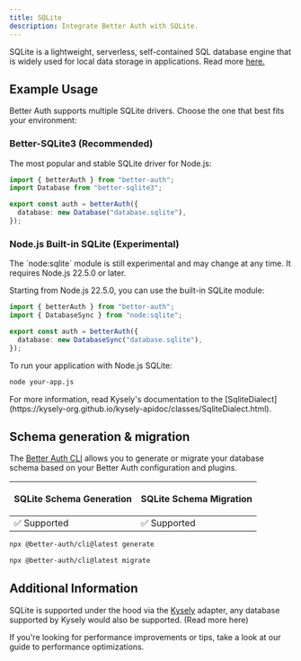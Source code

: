 ```yaml
---
title: SQLite
description: Integrate Better Auth with SQLite.
---
```


SQLite is a lightweight, serverless, self-contained SQL database engine that is widely used for local data storage in applications.
Read more [here.](https://www.sqlite.org/)

## Example Usage

Better Auth supports multiple SQLite drivers. Choose the one that best fits your environment:

### Better-SQLite3 (Recommended)

The most popular and stable SQLite driver for Node.js:

```ts title="auth.ts"
import { betterAuth } from "better-auth";
import Database from "better-sqlite3";

export const auth = betterAuth({
  database: new Database("database.sqlite"),
});
```

### Node.js Built-in SQLite (Experimental)

<Callout type="warning">
  The `node:sqlite` module is still experimental and may change at any time. It requires Node.js 22.5.0 or later.
</Callout>

Starting from Node.js 22.5.0, you can use the built-in SQLite module:

```ts title="auth.ts"
import { betterAuth } from "better-auth";
import { DatabaseSync } from "node:sqlite";

export const auth = betterAuth({
  database: new DatabaseSync("database.sqlite"),
});
```

To run your application with Node.js SQLite:
```bash
node your-app.js
```

<Callout>
  For more information, read Kysely's documentation to the
  [SqliteDialect](https://kysely-org.github.io/kysely-apidoc/classes/SqliteDialect.html).
</Callout>

## Schema generation & migration

The [Better Auth CLI](/docs/concepts/cli) allows you to generate or migrate
your database schema based on your Better Auth configuration and plugins.

<table>
  <thead>
    <tr className="border-b">
      <th>
        <p className="font-bold text-[16px] mb-1">SQLite Schema Generation</p>
      </th>
      <th>
        <p className="font-bold text-[16px] mb-1">SQLite Schema Migration</p>
      </th>
    </tr>
  </thead>
  <tbody>
    <tr className="h-10">
      <td>✅ Supported</td>
      <td>✅ Supported</td>
    </tr>
  </tbody>
</table>

```bash title="Schema Generation"
npx @better-auth/cli@latest generate
```

```bash title="Schema Migration"
npx @better-auth/cli@latest migrate
```

## Additional Information

SQLite is supported under the hood via the [Kysely](https://kysely.dev/) adapter, any database supported by Kysely would also be supported. (<Link href="/docs/adapters/other-relational-databases">Read more here</Link>)

If you're looking for performance improvements or tips, take a look at our guide to <Link href="/docs/guides/optimizing-for-performance">performance optimizations</Link>.
